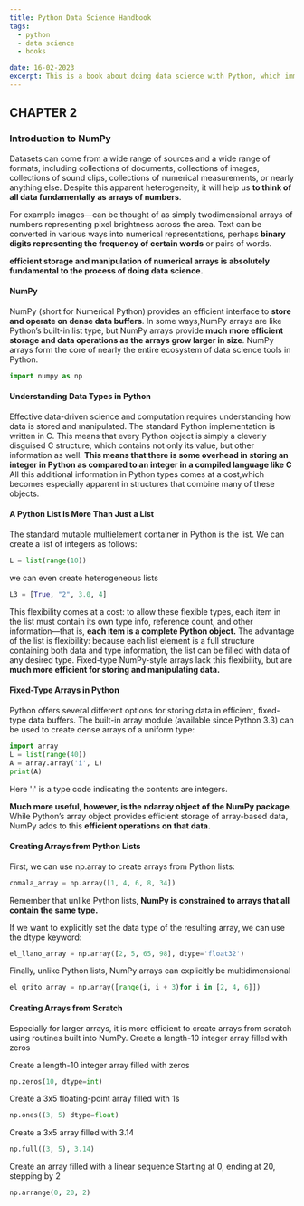 ```yaml
---
title: Python Data Science Handbook 
tags:
  - python
  - data science
  - books

date: 16-02-2023
excerpt: This is a book about doing data science with Python, which immediately begs the question, what is data science? It's a surprisingly hard definition to nail down, especially given how ubiquitous the term has become.  
---
```

## CHAPTER 2
### Introduction to NumPy
Datasets can come from a wide range of sources and a wide range of formats, including collections of documents, collections of images, collections of sound clips, collections of numerical measurements, or nearly anything else. Despite this apparent heterogeneity, it will help us **to think of all data fundamentally as arrays of numbers**.

For example images—can be thought of as simply twodimensional arrays of numbers representing pixel brightness across the area.
Text can be converted in various ways into numerical representations, perhaps **binary digits representing the frequency of certain words** or pairs of words.

**efficient storage and manipulation of numerical arrays is absolutely fundamental to the process of doing data science.**

#### NumPy
NumPy (short for Numerical Python) provides an efficient interface to **store and operate on dense data buffers**. In some ways,NumPy arrays are like Python’s built-in list type, but NumPy arrays provide **much more efficient storage and data operations as the arrays grow larger in size**.
NumPy arrays form the core of nearly the entire ecosystem of data science tools in Python.

```python
import numpy as np
```
#### Understanding Data Types in Python
Effective data-driven science and computation requires understanding how data is stored and manipulated.
The standard Python implementation is written in C. This means that every Python object is simply a cleverly disguised C structure, which contains not only its value, but other information as well.
**This means that there is some overhead in storing an integer in Python as compared to an integer in a compiled language like C**
All this additional information in Python types comes at a cost,which becomes especially apparent in structures that combine many of these objects.
#### A Python List Is More Than Just a List
The standard mutable multielement container in Python is the
list. We can create a list of integers as follows:
```python
L = list(range(10))
```

we can even create heterogeneous lists
```python
L3 = [True, "2", 3.0, 4]
```
This flexibility comes at a cost: to allow these flexible types, each item in the list must contain its own type info, reference count, and other information—that is, **each item is a complete Python object.**
The advantage of the list is flexibility: because each list
element is a full structure containing both data and type information, the list can be filled with data of any desired type. Fixed-type NumPy-style arrays lack this flexibility,
but are **much more efficient for storing and manipulating data.**

#### Fixed-Type Arrays in Python
Python offers several different options for storing data in efficient, fixed-type data buffers. The built-in array module (available since Python 3.3) can be used to create dense arrays of a uniform type:
```python
import array
L = list(range(40))
A = array.array('i', L)
print(A)
```
Here 'i' is a type code indicating the contents are integers.

**Much more useful, however, is the ndarray object of the NumPy package**. While Python’s array object provides efficient storage of array-based data, NumPy adds to this **efficient operations on that data.**

#### Creating Arrays from Python Lists
First, we can use np.array to create arrays from Python lists:
```python
comala_array = np.array([1, 4, 6, 8, 34])
```
Remember that unlike Python lists, **NumPy is constrained to arrays that all contain the same type.**

If we want to explicitly set the data type of the resulting array, we can use the dtype
keyword:
```python
el_llano_array = np.array([2, 5, 65, 98], dtype='float32')
```

Finally, unlike Python lists, NumPy arrays can explicitly be multidimensional
```python
el_grito_array = np.array([range(i, i + 3)for i in [2, 4, 6]])
```

#### Creating Arrays from Scratch
Especially for larger arrays, it is more efficient to create arrays from scratch using routines built into NumPy.
Create a length-10 integer array filled with zeros

Create a length-10 integer array filled with zeros
```python
np.zeros(10, dtype=int)
```
Create a 3x5 floating-point array filled with 1s
```python
np.ones((3, 5) dtype=float)
```

Create a 3x5 array filled with 3.14
```python
np.full((3, 5), 3.14)
```
Create an array filled with a linear sequence Starting at 0, ending at 20, stepping by 2
```python
np.arrange(0, 20, 2)
```



















